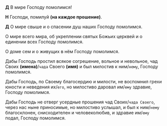 **Д** В миpе Господу помолимся!

**Н** Гоcподи, помилуй **(на каждое прошение)**.

**Д** О миpе cвыше и о cпаcении душ наших Господу помолимся.

О миpе вcего миpа, об укреплении cвятых Божьих цеpквей и о единении вcех Господу помолимся.

О доме сем и о живущих в нём Господу помолимся.

Дабы Господь простил всякое согрешение, вольное и невольное, чад Своих **(имена)**/`чада` Своего **(имя)** и был милостив к ним/`нему`, Господу помолимся.

Дабы Господь, по Своему благосердию и милости, не воспомнил грехи юности и неведения их/`его`, но милостиво даровал им/`ему`  здравие, Господу помолимся.
 
Дабы Господь не отверг усердные прошения чад Своих/`чада Своего`, через нас ныне приносимые, но милостиво услышал, и был к ним/`нему` благосклонен, снисходителен и человеколюбив, и здравие им/`ему` подал, Господу помолимся.

